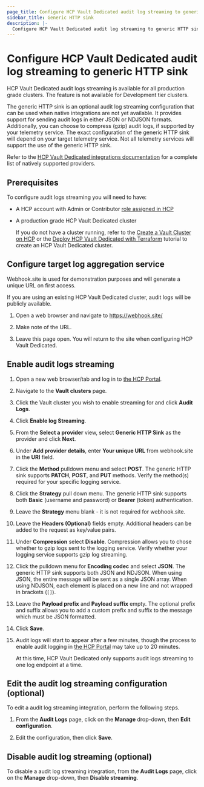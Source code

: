 ```yaml
---
page_title: Configure HCP Vault Dedicated audit log streaming to generic HTTP sink
sidebar_title: Generic HTTP sink
description: |-
  Configure HCP Vault Dedicated audit log streaming to generic HTTP sink
---
```


# Configure HCP Vault Dedicated audit log streaming to generic HTTP sink

<Note title="Availability">

HCP Vault Dedicated audit logs streaming is available for all
production grade clusters. The feature is not available for Development tier
clusters.

</Note>

The generic HTTP sink is an optional audit log streaming configuration that can be used when native integrations
are not yet available. It provides support for sending audit logs in either JSON or NDJSON formats. Additionally,
you can choose to compress (gzip) audit logs, if supported by your telemetry service. The exact configuration
of the generic HTTP sink will depend on your target telemetry service. Not all telemetry services
will support the use of the generic HTTP sink.

Refer to the [HCP Vault Dedicated integrations documentation](/hcp/docs/vault/integrations#metrics-streaming)
for a complete list of natively supported providers.

## Prerequisites

To configure audit logs streaming you will need to have:

- A HCP account with Admin or Contributor [role assigned in HCP](/hcp/docs/hcp/create-account)
- A production grade HCP Vault Dedicated cluster

   <Note>

   If you do not have a cluster running, refer to the [Create a Vault Cluster on
   HCP](/vault/tutorials/get-started-hcp-vault-dedicated/get-started-vault) or  the [Deploy HCP Vault Dedicated with
   Terraform](/vault/tutorials/cloud-ops/terraform-hcp-provider-vault) tutorial to create an HCP Vault Dedicated
   cluster.

   </Note>

## Configure target log aggregation service

<Highlight title="Example log aggregation service">

Webhook.site is used for demonstration purposes and will generate a unique URL on first access.

If you are using an existing HCP Vault Dedicated cluster, audit logs will be publicly available.

</Highlight>

1. Open a web browser and navigate to https://webhook.site/

1. Make note of the URL.

1. Leave this page open. You will return to the site when configuring HCP Vault Dedicated.

## Enable audit logs streaming

1. Open a new web browser/tab and log in to [the HCP Portal](https://portal.cloud.hashicorp.com/).

1. Navigate to the **Vault clusters** page.

1. Click the Vault cluster you wish to enable streaming for and click **Audit Logs**.

1. Click **Enable log Streaming**.

1. From the **Select a provider** view, select **Generic HTTP Sink** as the
   provider and click **Next**.

1. Under **Add provider details**, enter **Your unique URL** from webhook.site in the **URI** field.

1. Click the **Method** pulldown menu and select **POST**.
   The generic HTTP sink supports **PATCH**, **POST**, and **PUT** methods. Verify the method(s) required for
   your specific logging service.

1. Click the **Strategy** pull down menu. The generic HTTP sink supports both **Basic** (username and password)
   or **Bearer** (token) authentication.

1. Leave the **Strategy** menu blank - it is not required for webhook.site.

1. Leave the **Headers (Optional)** fields empty. Additional headers can be added to the request as key/value pairs.

1. Under **Compression** select **Disable**. Compression allows you to chose whether to gzip logs sent to the logging service.
   Verify whether your logging service supports gzip log streaming.

1. Click the pulldown menu for **Encoding codec** and select **JSON**. The generic HTTP sink supports both JSON and NDJSON.
   When using JSON, the entire message will be sent as a single JSON array. When using NDJSON, each element is placed on
   a new line and not wrapped in brackets (`[]`).


1. Leave the **Payload prefix** and **Payload suffix** empty. The optional prefix and suffix allows you to add a custom prefix
   and suffix to the message which must be JSON formatted.

1. Click **Save**.

1. Audit logs will start to appear after a few minutes, though the process to enable audit logging in [the HCP Portal](https://portal.cloud.hashicorp.com/)
   may take up to 20 minutes.

   <Note>

   At this time, HCP Vault Dedicated only supports audit logs streaming to
   one log endpoint at a time.

   </Note>

## Edit the audit log streaming configuration (optional)

To edit a audit log streaming integration, perform the following steps.

1. From the **Audit Logs** page, click on the **Manage** drop-down, then **Edit
configuration**.

1. Edit the configuration, then click **Save**.

## Disable audit log streaming (optional)

To disable a audit log streaming integration, from the **Audit Logs** page,
click on the **Manage** drop-down, then **Disable streaming**.
